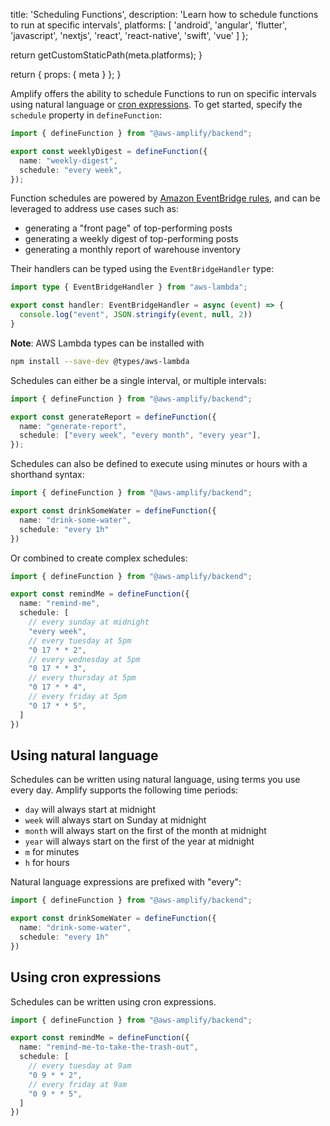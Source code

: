 
  title: 'Scheduling Functions',
  description:
    'Learn how to schedule functions to run at specific intervals',
  platforms: [
    'android',
    'angular',
    'flutter',
    'javascript',
    'nextjs',
    'react',
    'react-native',
    'swift',
    'vue'
  ]
};

  return getCustomStaticPath(meta.platforms);
}

  return {
    props: {
      meta
    }
  };
}

Amplify offers the ability to schedule Functions to run on specific intervals using natural language or [cron expressions](https://en.wikipedia.org/wiki/Cron). To get started, specify the `schedule` property in `defineFunction`:

```ts title="amplify/jobs/weekly-digest/resource.ts"
import { defineFunction } from "@aws-amplify/backend";

export const weeklyDigest = defineFunction({
  name: "weekly-digest",
  schedule: "every week",
});
```

Function schedules are powered by [Amazon EventBridge rules](https://docs.aws.amazon.com/eventbridge/latest/userguide/eb-rules.html), and can be leveraged to address use cases such as:

- generating a "front page" of top-performing posts
- generating a weekly digest of top-performing posts
- generating a monthly report of warehouse inventory

Their handlers can be typed using the `EventBridgeHandler` type:

```ts title="amplify/jobs/weekly-digest/handler.ts"
import type { EventBridgeHandler } from "aws-lambda";

export const handler: EventBridgeHandler = async (event) => {
  console.log("event", JSON.stringify(event, null, 2))
}
```

<Callout info>

**Note**: AWS Lambda types can be installed with

```bash title="Terminal" showLineNumbers={false}
npm install --save-dev @types/aws-lambda
```

</Callout>

Schedules can either be a single interval, or multiple intervals:

```ts title="amplify/jobs/generate-report/resource.ts"
import { defineFunction } from "@aws-amplify/backend";

export const generateReport = defineFunction({
  name: "generate-report",
  schedule: ["every week", "every month", "every year"],
});
```

Schedules can also be defined to execute using minutes or hours with a shorthand syntax:

```ts title="amplify/jobs/drink-some-water/resource.ts"
import { defineFunction } from "@aws-amplify/backend";

export const drinkSomeWater = defineFunction({
  name: "drink-some-water",
  schedule: "every 1h"
})
```

Or combined to create complex schedules:

```ts title="amplify/jobs/remind-me/resource.ts"
import { defineFunction } from "@aws-amplify/backend";

export const remindMe = defineFunction({
  name: "remind-me",
  schedule: [
    // every sunday at midnight
    "every week",
    // every tuesday at 5pm
    "0 17 * * 2",
    // every wednesday at 5pm
    "0 17 * * 3",
    // every thursday at 5pm
    "0 17 * * 4",
    // every friday at 5pm
    "0 17 * * 5",
  ]
})
```

## Using natural language

Schedules can be written using natural language, using terms you use every day. Amplify supports the following time periods:

- `day` will always start at midnight
- `week` will always start on Sunday at midnight
- `month` will always start on the first of the month at midnight
- `year` will always start on the first of the year at midnight
- `m` for minutes
- `h` for hours

Natural language expressions are prefixed with "every":

```ts title="amplify/jobs/drink-some-water/resource.ts"
import { defineFunction } from "@aws-amplify/backend";

export const drinkSomeWater = defineFunction({
  name: "drink-some-water",
  schedule: "every 1h"
})
```

## Using cron expressions

Schedules can be written using cron expressions.

```ts title="amplify/jobs/remind-me/resource.ts"
import { defineFunction } from "@aws-amplify/backend";

export const remindMe = defineFunction({
  name: "remind-me-to-take-the-trash-out",
  schedule: [
    // every tuesday at 9am
    "0 9 * * 2",
    // every friday at 9am
    "0 9 * * 5",
  ]
})
```
